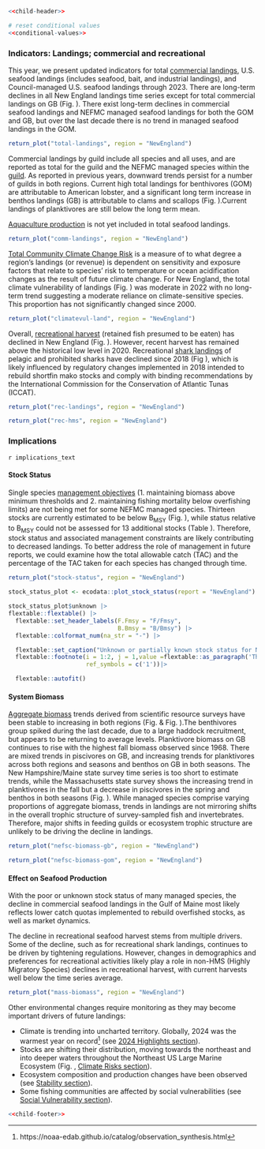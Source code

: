 
```r
<<child-header>>
```

```r
# reset conditional values
<<conditional-values>>
```

### Indicators: Landings; commercial and recreational

This year, we present updated indicators for total [commercial landings](https://noaa-edab.github.io/catalog/comdat.html), U.S. seafood landings (includes seafood, bait, and industrial landings), and Council-managed U.S. seafood landings through 2023. There are long-term declines in all New England landings time series except for total commercial landings on GB (Fig. \ref{fig:total-landings}). There exist long-term declines in commercial seafood landings and NEFMC managed seafood landings for both the GOM and GB, but over the last decade there is no trend in managed seafood landings in the GOM. 
 
```r
return_plot("total-landings", region = "NewEngland")
```

Commercial landings by guild include all species and all uses, and are reported as total for the guild and the NEFMC managed species within the  [guild](https://noaa-edab.github.io/catalog/aggregate_biomass.html). As reported in previous years, downward trends persist for a number of guilds in both regions. Current high total landings for benthivores (GOM) are attributable to American lobster, and a significant long term increase in benthos landings (GB) is attributable to clams and scallops (Fig. \ref{fig:comm-landings}).Current landings of planktivores are still below the long term mean.  

[Aquaculture production](https://noaa-edab.github.io/catalog/aquaculture.html) is not yet included in total seafood landings. 

```r
return_plot("comm-landings", region = "NewEngland")
```

[Total Community Climate Change Risk](https://noaa-edab.github.io/catalog/community_climate_vulnerability.html) is a measure of to what degree a region’s landings (or revenue) is dependent on sensitivity and exposure factors that relate to species’ risk to temperature or ocean acidification changes as the result of future climate change. For New England, the total climate vulnerability of landings (Fig. \ref{fig:climatevul-land}) was moderate in 2022 with no long-term trend suggesting a moderate reliance on climate-sensitive species. This proportion has not significantly changed since 2000.

```r
return_plot("climatevul-land", region = "NewEngland")
```

Overall, [recreational harvest](https://noaa-edab.github.io/catalog/recdat.html) (retained fish presumed to be eaten) has declined in New England (Fig. \ref{fig:rec-landings}). However, recent harvest has remained above the historical low level in 2020. Recreational [shark landings](https://noaa-edab.github.io/catalog/rec_hms.html) of pelagic and prohibited sharks have declined since 2018 (Fig  \ref{fig:rec-hms}), which is likely influenced by regulatory changes implemented in 2018 intended to rebuild shortfin mako stocks and comply with binding recommendations by the International Commission for the Conservation of Atlantic Tunas (ICCAT).

```r
return_plot("rec-landings", region = "NewEngland")
```

```r
return_plot("rec-hms", region = "NewEngland")
```

### Implications

`r implications_text`

#### Stock Status

Single species [management objectives](https://noaa-edab.github.io/catalog/stock_status.html)  (1. maintaining biomass above minimum thresholds and 2. maintaining fishing mortality below overfishing limits) are not being met for some NEFMC managed species. Thirteen stocks are currently estimated to be below B~MSY~ (Fig. \ref{fig:stock-status}), while status relative to B~MSY~ could not be assessed for 13 additional stocks (Table \ref{tab:stock-status-table}). Therefore, stock status and associated management constraints are likely contributing to decreased landings. To better address the role of management in future reports, we could examine how the total allowable catch (TAC) and the percentage of the TAC taken for each species has changed through time. 


```r
return_plot("stock-status", region = "NewEngland")
```

```r
stock_status_plot <- ecodata::plot_stock_status(report = "NewEngland")

stock_status_plot$unknown |>
flextable::flextable() |>
  flextable::set_header_labels(F.Fmsy = "F/Fmsy",
                               B.Bmsy = "B/Bmsy") |>
  flextable::colformat_num(na_str = "-") |>

  flextable::set_caption("Unknown or partially known stock status for NEFMC and jointly managed species.") |>
  flextable::footnote(i = 1:2, j = 1,value =flextable::as_paragraph('The most recent cod assessment made stock status recommendations for the four new stocks (Eastern Gulf of Maine, Western Gulf of Maine, Georges Bank, and Southern New England) but were not available yet for this report.'),
                      ref_symbols = c('1'))|>

  flextable::autofit() 
```

#### System Biomass

[Aggregate biomass](https://noaa-edab.github.io/catalog/aggregate_biomass.html) trends derived from scientific resource surveys have been stable to increasing in both regions (Fig. \ref{fig:nefsc-biomass-gb} & Fig. \ref{fig:nefsc-biomass-gom}).The benthivores group spiked during the last decade, due to a large haddock recruitment, but appears to be returning to average levels. Planktivore biomass on GB continues to rise with the highest fall biomass observed since 1968. There are mixed trends in piscivores on GB, and increasing trends for planktivores across both regions and seasons  and benthos on GB in both seasons. The New Hampshire/Maine state survey time series is too short to estimate trends, while the Massachusetts state survey shows the increasing trend in planktivores in the fall but a decrease in piscivores in the spring and benthos in both seasons (Fig. \ref{fig:mass-biomass}). While managed species comprise varying proportions of aggregate biomass, trends in landings are not mirroring shifts in the overall trophic structure of survey-sampled fish and invertebrates. Therefore, major shifts in feeding guilds or ecosystem trophic structure are unlikely to be driving the decline in landings.

```r
return_plot("nefsc-biomass-gb", region = "NewEngland")
```

```r
return_plot("nefsc-biomass-gom", region = "NewEngland")
```

#### Effect on Seafood Production

With the poor or unknown stock status of many managed species, the decline in commercial seafood landings in the Gulf of Maine most likely reflects lower catch quotas implemented to rebuild overfished stocks, as well as market dynamics.

The decline in recreational seafood harvest stems from multiple drivers. Some of the decline, such as for recreational shark landings, continues to be driven by tightening regulations. However, changes in demographics and preferences for recreational activities likely play a role in non-HMS (Highly Migratory Species) declines in recreational harvest, with current harvests well below the time series average.

```r
return_plot("mass-biomass", region = "NewEngland")
```

Other environmental changes require monitoring as they may become important drivers of future landings:
  
  - Climate is trending into uncharted territory. Globally, 2024 was the warmest year on record^[https://noaa-edab.github.io/catalog/observation_synthesis.html] (see [2024 Highlights section](#highlights)).
  - Stocks are shifting their distribution, moving towards the northeast and into deeper waters throughout the Northeast US Large Marine Ecosystem (Fig. \ref{fig:species-dist}, [Climate Risks section](#climate-risks)).
  - Ecosystem composition and production changes have been observed (see [Stability section](#stability)).
  - Some fishing communities are affected by social  vulnerabilities (see [Social Vulnerability section](#social-vulnerability)).
  
\newpage

```r
<<child-footer>>
```